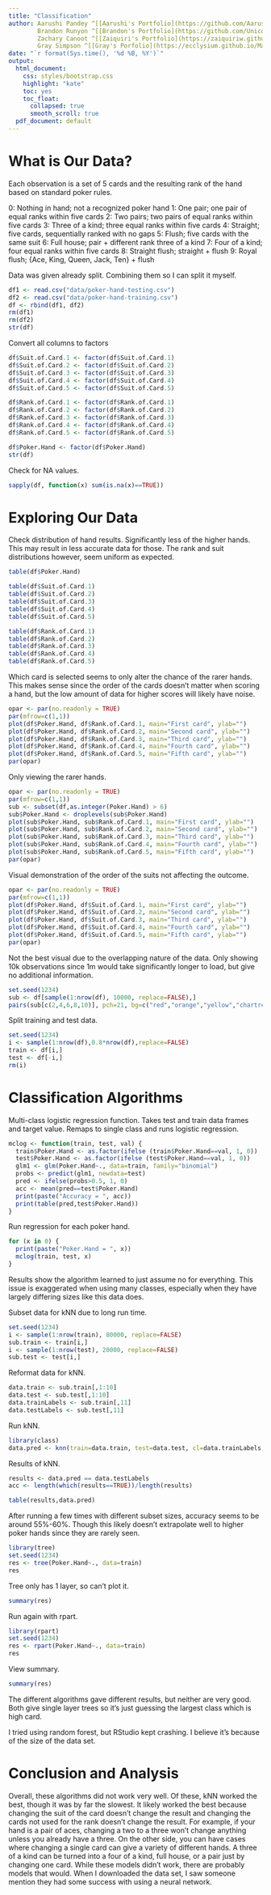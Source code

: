 ```yaml
---
title: "Classification"
author: Aarushi Pandey ^[[Aarushi's Portfolio](https://github.com/Aarushi-Pandey/Portfolio_ML)]
        Brandon Runyon ^[[Brandon's Portfolio](https://github.com/Unicoranium/CS4375)]
        Zachary Canoot ^[[Zaiquiri's Portfolio](https://zaiquiriw.github.io/ml-portfolio/)]
        Gray Simpson ^[[Gray's Porfolio](https://ecclysium.github.io/MachineLearning_Portfolio/)]
date: "`r format(Sys.time(), '%d %B, %Y')`"
output:
  html_document:
    css: styles/bootstrap.css
    highlight: "kate"
    toc: yes
    toc_float:
      collapsed: true
      smooth_scroll: true
  pdf_document: default
---
```


# What is Our Data?

Each observation is a set of 5 cards and the resulting rank of the hand based on standard poker rules.

0: Nothing in hand; not a recognized poker hand
1: One pair; one pair of equal ranks within five cards
2: Two pairs; two pairs of equal ranks within five cards
3: Three of a kind; three equal ranks within five cards
4: Straight; five cards, sequentially ranked with no gaps
5: Flush; five cards with the same suit
6: Full house; pair + different rank three of a kind
7: Four of a kind; four equal ranks within five cards
8: Straight flush; straight + flush
9: Royal flush; {Ace, King, Queen, Jack, Ten} + flush

Data was given already split. Combining them so I can split it myself.

```r
df1 <- read.csv("data/poker-hand-testing.csv")
df2 <- read.csv("data/poker-hand-training.csv")
df <- rbind(df1, df2)
rm(df1)
rm(df2)
str(df)
```
Convert all columns to factors

```r
df$Suit.of.Card.1 <- factor(df$Suit.of.Card.1)
df$Suit.of.Card.2 <- factor(df$Suit.of.Card.2)
df$Suit.of.Card.3 <- factor(df$Suit.of.Card.3)
df$Suit.of.Card.4 <- factor(df$Suit.of.Card.4)
df$Suit.of.Card.5 <- factor(df$Suit.of.Card.5)

df$Rank.of.Card.1 <- factor(df$Rank.of.Card.1)
df$Rank.of.Card.2 <- factor(df$Rank.of.Card.2)
df$Rank.of.Card.3 <- factor(df$Rank.of.Card.3)
df$Rank.of.Card.4 <- factor(df$Rank.of.Card.4)
df$Rank.of.Card.5 <- factor(df$Rank.of.Card.5)

df$Poker.Hand <- factor(df$Poker.Hand)
str(df)
```

Check for NA values.

```r
sapply(df, function(x) sum(is.na(x)==TRUE))
```


# Exploring Our Data

Check distribution of hand results. Significantly less of the higher hands. This may result in less accurate data for those. The rank and suit distributions however, seem uniform as expected.

```r
table(df$Poker.Hand)

table(df$Suit.of.Card.1)
table(df$Suit.of.Card.2)
table(df$Suit.of.Card.3)
table(df$Suit.of.Card.4)
table(df$Suit.of.Card.5)

table(df$Rank.of.Card.1)
table(df$Rank.of.Card.2)
table(df$Rank.of.Card.3)
table(df$Rank.of.Card.4)
table(df$Rank.of.Card.5)
```


Which card is selected seems to only alter the chance of the rarer hands. This makes sense since the order of the cards doesn't matter when scoring a hand, but the low amount of data for higher scores will likely have noise.
```r
opar <- par(no.readonly = TRUE)
par(mfrow=c(1,1))
plot(df$Poker.Hand, df$Rank.of.Card.1, main="First card", ylab="")
plot(df$Poker.Hand, df$Rank.of.Card.2, main="Second card", ylab="")
plot(df$Poker.Hand, df$Rank.of.Card.3, main="Third card", ylab="")
plot(df$Poker.Hand, df$Rank.of.Card.4, main="Fourth card", ylab="")
plot(df$Poker.Hand, df$Rank.of.Card.5, main="Fifth card", ylab="")
par(opar)
```

Only viewing the rarer hands.

```r
opar <- par(no.readonly = TRUE)
par(mfrow=c(1,1))
sub <- subset(df,as.integer(Poker.Hand) > 6)
sub$Poker.Hand <- droplevels(sub$Poker.Hand)
plot(sub$Poker.Hand, sub$Rank.of.Card.1, main="First card", ylab="")
plot(sub$Poker.Hand, sub$Rank.of.Card.2, main="Second card", ylab="")
plot(sub$Poker.Hand, sub$Rank.of.Card.3, main="Third card", ylab="")
plot(sub$Poker.Hand, sub$Rank.of.Card.4, main="Fourth card", ylab="")
plot(sub$Poker.Hand, sub$Rank.of.Card.5, main="Fifth card", ylab="")
par(opar)
```

Visual demonstration of the order of the suits not affecting the outcome.

```r
opar <- par(no.readonly = TRUE)
par(mfrow=c(1,1))
plot(df$Poker.Hand, df$Suit.of.Card.1, main="First card", ylab="")
plot(df$Poker.Hand, df$Suit.of.Card.2, main="Second card", ylab="")
plot(df$Poker.Hand, df$Suit.of.Card.3, main="Third card", ylab="")
plot(df$Poker.Hand, df$Suit.of.Card.4, main="Fourth card", ylab="")
plot(df$Poker.Hand, df$Suit.of.Card.5, main="Fifth card", ylab="")
par(opar)

```

Not the best visual due to the overlapping nature of the data. Only showing 10k observations since 1m would take significantly longer to load, but give no additional information.

```r
set.seed(1234)
sub <- df[sample(1:nrow(df), 10000, replace=FALSE),]
pairs(sub[c(2,4,6,8,10)], pch=21, bg=c("red","orange","yellow","chartreuse","green","cyan","blue","purple","magenta","violet")[unclass(sub$Poker.Hand)])
```


Split training and test data.

```r
set.seed(1234)
i <- sample(1:nrow(df),0.8*nrow(df),replace=FALSE)
train <- df[i,]
test <- df[-i,]
rm(i)
```

# Classification Algorithms

Multi-class logistic regression function. Takes test and train data frames and target value. Remaps to single class and runs logistic regression.

```r
mclog <- function(train, test, val) {
  train$Poker.Hand <- as.factor(ifelse (train$Poker.Hand==val, 1, 0))
  test$Poker.Hand <- as.factor(ifelse (test$Poker.Hand==val, 1, 0))
  glm1 <- glm(Poker.Hand~., data=train, family="binomial")
  probs <- predict(glm1, newdata=test)
  pred <- ifelse(probs>0.5, 1, 0)
  acc <- mean(pred==test$Poker.Hand)
  print(paste("Accuracy = ", acc))
  print(table(pred,test$Poker.Hand))
}
```

Run regression for each poker hand.

```r
for (x in 0) {
  print(paste("Poker.Hand = ", x))
  mclog(train, test, x)
}
```

Results show the algorithm learned to just assume no for everything. This issue is exaggerated when using many classes, especially when they have largely differing sizes like this data does.

Subset data for kNN due to long run time.

```r
set.seed(1234)
i <- sample(1:nrow(train), 80000, replace=FALSE)
sub.train <- train[i,]
i <- sample(1:nrow(test), 20000, replace=FALSE)
sub.test <- test[i,]
```


Reformat data for kNN.

```r
data.train <- sub.train[,1:10]
data.test <- sub.test[,1:10]
data.trainLabels <- sub.train[,11]
data.testLabels <- sub.test[,11]
```

Run kNN.

```r
library(class)
data.pred <- knn(train=data.train, test=data.test, cl=data.trainLabels, k=3)
```

Results of kNN.

```r
results <- data.pred == data.testLabels
acc <- length(which(results==TRUE))/length(results)

table(results,data.pred)
```

After running a few times with different subset sizes, accuracy seems to be around 55%-60%. Though this likely doesn't extrapolate well to higher poker hands since they are rarely seen.

```r
library(tree)
set.seed(1234)
res <- tree(Poker.Hand~., data=train)
res
```

Tree only has 1 layer, so can't plot it.

```r
summary(res)
```


Run again with rpart.

```r
library(rpart)
set.seed(1234)
res <- rpart(Poker.Hand~., data=train)
res
```

View summary.

```r
summary(res)
```

The different algorithms gave different results, but neither are very good. Both give single layer trees so it's just guessing the largest class which is high card.

I tried using random forest, but RStudio kept crashing. I believe it's because of the size of the data set.

# Conclusion and Analysis

Overall, these algorithms did not work very well. Of these, kNN worked the best, though it was by far the slowest. It likely worked the best because changing the suit of the card doesn't change the result and changing the cards not used for the rank doesn't change the result. For example, if your hand is a pair of aces, changing a two to a three won't change anything unless you already have a three. On the other side, you can have cases where changing a single card can give a variety of different hands. A three of a kind can be turned into a four of a kind, full house, or a pair just by changing one card. While these models didn't work, there are probably models that would. When I downloaded the data set, I saw someone mention they had some success with using a neural network.





